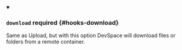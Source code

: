 


<details className="config-field" data-expandable="true" open>
<summary>

### `download` <span className="config-field-required" data-required="false">required</span> <span className="config-field-type"></span> <span className="config-field-default"></span> <span className="config-field-enum"></span> {#hooks-download}

Same as Upload, but with this option DevSpace will download files or folders from
a remote container.

</summary>

<PartialDownloadreference />


</details>
